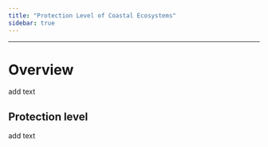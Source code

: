 ```yaml
---
title: "Protection Level of Coastal Ecosystems"
sidebar: true
---
```


------------------------------------------------------------------------

# Overview

add text

## Protection level

add text
